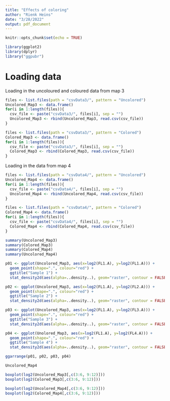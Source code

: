 ```yaml
---
title: "Effects of coloring"
author: "Rienk Heins"
date: "3/28/2022"
output: pdf_document
---
```


```r
knitr::opts_chunk$set(echo = TRUE)
```


```r
library(ggplot2)
library(dplyr)
library("ggpubr")
```

# Loading data

Loading in the uncoloured and coloured data from map 3 

```r
files <- list.files(path = "csvData3/", pattern = "Uncolored")
Uncolored_Map3 <- data.frame()
for(i in 1:length(files)){
  csv_file <- paste("csvData3/", files[i], sep = "")
  Uncolored_Map3 <- rbind(Uncolored_Map3, read.csv(csv_file))
}
```


```r
files <- list.files(path = "csvData3/", pattern = "Colored")
Colored_Map3 <- data.frame()
for(i in 1:length(files)){
  csv_file <- paste("csvData3/", files[i], sep = "")
  Colored_Map3 <- rbind(Colored_Map3, read.csv(csv_file))
}
```

Loading in the data from map 4

```r
files <- list.files(path = "csvData4/", pattern = "Uncolored")
Uncolored_Map4 <- data.frame()
for(i in 1:length(files)){
  csv_file <- paste("csvData4/", files[i], sep = "")
  Uncolored_Map4 <- rbind(Uncolored_Map4, read.csv(csv_file))
}
```

```r
files <- list.files(path = "csvData4/", pattern = "Colored")
Colored_Map4 <- data.frame()
for(i in 1:length(files)){
  csv_file <- paste("csvData4/", files[i], sep = "")
  Colored_Map4 <- rbind(Colored_Map4, read.csv(csv_file))
}
```

```r
summary(Uncolored_Map3)
summary(Colored_Map3)
summary(Colored_Map4)
summary(Uncolored_Map4)
```

```r
p01 <- ggplot(Uncolored_Map3, aes(x=log2(FL1.A), y=log2(FL1.A))) + 
  geom_point(shape=".", colour="red") + 
  ggtitle("Sample 1") + 
  stat_density2d(aes(alpha=..density..), geom="raster", contour = FALSE)

p02 <- ggplot(Uncolored_Map3, aes(x=log2(FL1.A), y=log2(FL2.A))) + 
  geom_point(shape=".", colour="red") + 
  ggtitle("Sample 2") + 
  stat_density2d(aes(alpha=..density..), geom="raster", contour = FALSE)

p03 <- ggplot(Uncolored_Map3, aes(x=log2(FL1.A), y=log2(FL3.A))) + 
  geom_point(shape=".", colour="red") + 
  ggtitle("Sample 3") + 
  stat_density2d(aes(alpha=..density..), geom="raster", contour = FALSE)

p04 <- ggplot(Unolored_Map3, aes(x=log2(FL1.A), y=log2(FL4.A))) + 
  geom_point(shape=".", colour="red") + 
  ggtitle("Sample 4") + 
  stat_density2d(aes(alpha=..density..), geom="raster", contour = FALSE)

ggarrange(p01, p02, p03, p04)
```

```r
Uncolored_Map4
```

```r
boxplot(log2(Uncolored_Map3[,c(3:6, 9:12)]))
boxplot(log2(Colored_Map3[,c(3:6, 9:12)]))
```

```r
boxplot(log2(Uncolored_Map4[,c(3:6, 9:12)]))
boxplot(log2(Colored_Map4[,c(3:6, 9:12)]))
```





